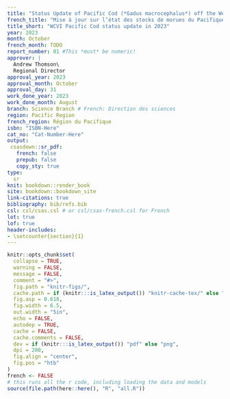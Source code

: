 ```yaml
---
title: "Status Update of Pacific Cod (*Gadus macrocephalus*) off the West Coast Vancouver Island in 2023"
french_title: "Mise à jour sur l’état des stocks de morues du Pacifique (*Gadus macrocephalus*) au large de la côte ouest de l’île de Vancouver (zone 3CD) en 2023"
title_short: "WCVI Pacific Cod status update in 2023"
year: 2023
month: October
french_month: TODO
report_number: 01 #This *must* be numeric!
approver: |
  Andrew Thomson\
  Regional Director
approval_year: 2023
approval_month: October
approval_day: 31
work_done_year: 2023
work_done_month: August
branch: Science Branch # French: Direction des sciences
region: Pacific Region
french_region: Région du Pacifique
isbn: "ISBN-Here"
cat_no: "Cat-Number-Here"
output:
 csasdown::sr_pdf:
   french: false
   prepub: false
   copy_sty: true
type:
  sr
knit: bookdown::render_book
site: bookdown::bookdown_site      
link-citations: true
bibliography: bib/refs.bib
csl: csl/csas.csl # or csl/csas-french.csl for French
lot: true
lof: true
header-includes:
- \setcounter{section}{1}
---
```


```r
knitr::opts_chunk$set(
  collapse = TRUE,
  warning = FALSE,
  message = FALSE,
  comment = "#>",
  fig.path = "knitr-figs/",
  cache.path = if (knitr:::is_latex_output()) "knitr-cache-tex/" else "knitr-cache-docx/",
  fig.asp = 0.618,
  fig.width = 6.5,
  out.width = "5in",
  echo = FALSE,
  autodep = TRUE,
  cache = FALSE,
  cache.comments = FALSE,
  dev = if (knitr:::is_latex_output()) "pdf" else "png",
  dpi = 200,
  fig.align = "center",
  fig.pos = "htb"
)
french <- FALSE
# this runs all the r code, including loading the data and models
source(file.path(here::here(), "R", "all.R"))

```
